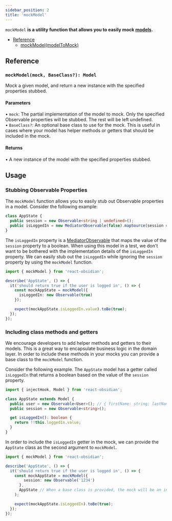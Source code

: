 ```yaml
---
sidebar_position: 2
title: 'mockModel'
---
```


`mockModel` **is a utility function that allows you to easily mock [models](/docs/reference/model).**

* [Reference](#reference)
  * [mockModel(modelToMock)](#mockmodelmodeltomock-partialmodel-model)

## Reference
### `mockModel(mock, BaseClass?): Model`
Mock a given model, and return a new instance with the specified properties stubbed.
#### Parameters
• `mock`: The partial implementation of the model to mock. Only the specified Observable properties will be stubbed. The rest will be left undefined. <br/>
• `BaseClass?`: An optional base class to use for the mock. This is useful in cases where your model has helper methods or getters that should be included in the mock. 
#### Returns
• A new instance of the model with the specified properties stubbed.

## Usage
### Stubbing Observable Properties
The `mockModel` function allows you to easily stub out Observable properties in a model. Consider the following example:

```ts
class AppState {
  public session = new Observable<string | undefined>();
  public isLoggedIn = new MediatorObservable(false).mapSource(session => !!session);
}
```

The `isLoggedIn` property is a [MediatorObservable](/docs/reference/mediatorObservable) that maps the value of the `session` property to a boolean. When using this model in a test, we don't want to be bothered with the implementation details of the `isLoggedIn` property. We can easily stub out the `isLoggedIn` while ignoring the `session` property by using the `mockModel` function.

```ts
import { mockModel } from 'react-obsidian';

describe('AppState', () => {
  it('should return true if the user is logged in', () => {
    const mockAppState = mockModel({
      isLoggedIn: new Observable(true)
    });

    expect(mockAppState.isLoggedIn.value).toBe(true);
  });
});
```

### Including class methods and getters
We encourage developers to add helper methods and getters to their models. This is a great way to encapsulate business logic in the domain layer. In order to include these methods in your mocks you can provide a base class to the `mockModel` function.

Consider the following example. The `AppState` model has a getter called `isLoggedIn` that returns a boolean based on the value of the `session` property.

```ts
import { injectHook, Model } from 'react-obsidian';

class AppState extends Model {
  public user = new Observable<User>(); // { firstName: string; lastName: string;}
  public session = new Observable<string>();

  get isLoggedIn(): boolean {
    return !!this.loggedIn.value;
  }
}
```

In order to include the `isLoggedIn` getter in the mock, we can provide the `AppState` class as the second argument to `mockModel`.

```ts
import { mockModel } from 'react-obsidian';

describe('AppState', () => {
  it('should return true if the user is logged in', () => {
    const mockAppState = mockModel({
        session: new Observable('1234')
      },
      AppState // When a base class is provided, the mock will be an instance of that class.
    );

    expect(mockAppState.isLoggedIn).toBe(true);
  });
});
```